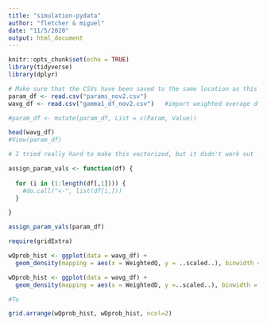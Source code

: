 ```yaml
---
title: "simulation-pydata"
author: "fletcher & miguel"
date: "11/5/2020"
output: html_document
---
```


```r
knitr::opts_chunk$set(echo = TRUE)
library(tidyverse)
library(dplyr)
```

```r
# Make sure that the CSVs have been saved to the same location as this RMD
param_df <- read.csv("params_nov2.csv")
wavg_df <- read.csv("gamma1_df_nov2.csv")   #import weighted average df

#param_df <- mutate(param_df, List = c(Param, Value))

head(wavg_df)
#View(param_df)
```

``` r
# I tried really hard to make this vectorized, but it didn't work out -fl

assign_param_vals <- function(df) {
  
  for (i in (1:length(df[,1]))) {
    #do.call("<-", list(df[i,]))
  }

}

assign_param_vals(param_df)

```

```r
require(gridExtra)

wQprob_hist <- ggplot(data = wavg_df) +
  geom_density(mapping = aes(x = WeightedQ, y = ..scaled..), binwidth = 1)+ facet_grid(rows = vars(Param.Values))

wDprob_hist <- ggplot(data = wavg_df) +
  geom_density(mapping = aes(x = WeightedD, y =..scaled..), binwidth = .01)+ facet_grid(rows = vars(Param.Values))

#To

grid.arrange(wQprob_hist, wDprob_hist, ncol=2)

```